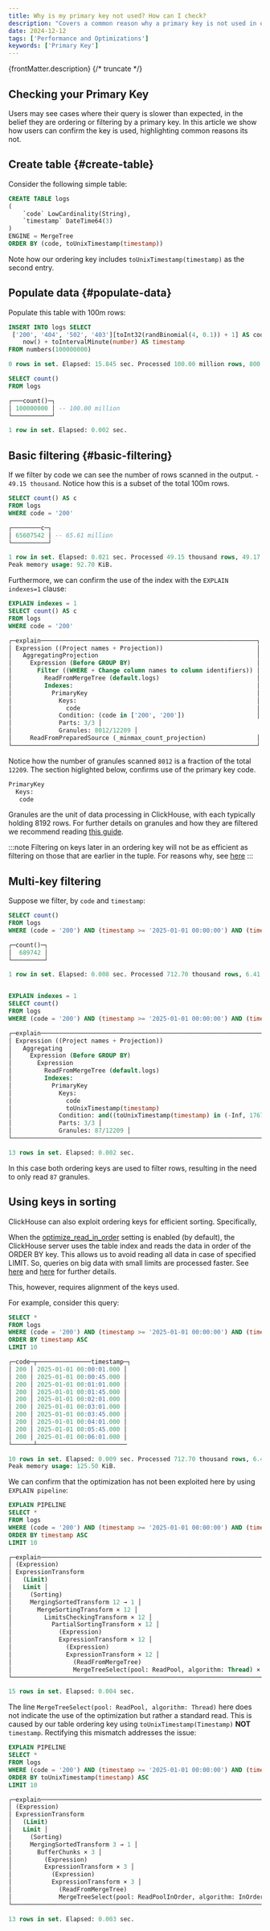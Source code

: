 ```yaml
---
title: Why is my primary key not used? How can I check?
description: "Covers a common reason why a primary key is not used in ordering and how we can confirm"
date: 2024-12-12
tags: ['Performance and Optimizations']
keywords: ['Primary Key']
---
```


{frontMatter.description}
{/* truncate */}

## Checking your Primary Key

Users may see cases where their query is slower than expected, in the belief they are ordering or filtering by a primary key. In this article we show how users can confirm the key is used, highlighting common reasons its not.

## Create table {#create-table}

Consider the following simple table:

```sql
CREATE TABLE logs
(
    `code` LowCardinality(String),
    `timestamp` DateTime64(3)
)
ENGINE = MergeTree
ORDER BY (code, toUnixTimestamp(timestamp))
```

Note how our ordering key includes `toUnixTimestamp(timestamp)` as the second entry. 

## Populate data {#populate-data}

Populate this table with 100m rows:

```sql
INSERT INTO logs SELECT
 ['200', '404', '502', '403'][toInt32(randBinomial(4, 0.1)) + 1] AS code,
    now() + toIntervalMinute(number) AS timestamp
FROM numbers(100000000)

0 rows in set. Elapsed: 15.845 sec. Processed 100.00 million rows, 800.00 MB (6.31 million rows/s., 50.49 MB/s.)

SELECT count()
FROM logs

┌───count()─┐
│ 100000000 │ -- 100.00 million
└───────────┘

1 row in set. Elapsed: 0.002 sec.
```

## Basic filtering {#basic-filtering}

If we filter by code we can see the number of rows scanned in the output. - `49.15 thousand`. Notice how this is a subset of the total 100m rows.

```sql
SELECT count() AS c
FROM logs
WHERE code = '200'

┌────────c─┐
│ 65607542 │ -- 65.61 million
└──────────┘

1 row in set. Elapsed: 0.021 sec. Processed 49.15 thousand rows, 49.17 KB (2.34 million rows/s., 2.34 MB/s.)
Peak memory usage: 92.70 KiB.
```

Furthermore, we can confirm the use of the index with the `EXPLAIN indexes=1` clause:

```sql
EXPLAIN indexes = 1
SELECT count() AS c
FROM logs
WHERE code = '200'

┌─explain────────────────────────────────────────────────────────────┐
│ Expression ((Project names + Projection))                          │
│   AggregatingProjection                                            │
│     Expression (Before GROUP BY)                                   │
│       Filter ((WHERE + Change column names to column identifiers)) │
│         ReadFromMergeTree (default.logs)                           │
│         Indexes:                                                   │
│           PrimaryKey                                               │
│             Keys:                                                  │
│               code                                                 │
│             Condition: (code in ['200', '200'])                    │
│             Parts: 3/3 │
│             Granules: 8012/12209 │
│     ReadFromPreparedSource (_minmax_count_projection)              │
└────────────────────────────────────────────────────────────────────┘
```

Notice how the number of granules scanned `8012` is a fraction of the total `12209`. The section higlighted below, confirms use of the primary key code.

```bash
PrimaryKey
  Keys: 
   code 
```

Granules are the unit of data processing in ClickHouse, with each typically holding 8192 rows. For further details on granules and how they are filtered we recommend reading [this guide](/optimize/sparse-primary-indexes#mark-files-are-used-for-locating-granules).

:::note
Filtering on keys later in an ordering key will not be as efficient as filtering on those that are earlier in the tuple. For reasons why, see [here](/optimize/sparse-primary-indexes#secondary-key-columns-can-not-be-inefficient)
:::

## Multi-key filtering

Suppose we filter, by `code` and `timestamp`:

```sql
SELECT count()
FROM logs
WHERE (code = '200') AND (timestamp >= '2025-01-01 00:00:00') AND (timestamp <= '2026-01-01 00:00:00')

┌─count()─┐
│  689742 │
└─────────┘

1 row in set. Elapsed: 0.008 sec. Processed 712.70 thousand rows, 6.41 MB (88.92 million rows/s., 799.27 MB/s.)


EXPLAIN indexes = 1
SELECT count()
FROM logs
WHERE (code = '200') AND (timestamp >= '2025-01-01 00:00:00') AND (timestamp <= '2026-01-01 00:00:00')

┌─explain───────────────────────────────────────────────────────────────────────────────────────────────────────────────────────────────────────────────────────────┐
│ Expression ((Project names + Projection))                                                                                                                         │
│   Aggregating                                                                                                                                                     │
│     Expression (Before GROUP BY)                                                                                                                                  │
│       Expression                                                                                                                                                  │
│         ReadFromMergeTree (default.logs)                                                                                                                          │
│         Indexes:                                                                                                                                                  │
│           PrimaryKey                                                                                                                                              │
│             Keys:                                                                                                                                                 │
│               code                                                                                                                                                │
│               toUnixTimestamp(timestamp)                                                                                                                          │
│             Condition: and((toUnixTimestamp(timestamp) in (-Inf, 1767225600]), and((toUnixTimestamp(timestamp) in [1735689600, +Inf)), (code in ['200', '200']))) │
│             Parts: 3/3 │
│             Granules: 87/12209 │
└───────────────────────────────────────────────────────────────────────────────────────────────────────────────────────────────────────────────────────────────────┘

13 rows in set. Elapsed: 0.002 sec.

```

In this case both ordering keys are used to filter rows, resulting in the need to only read `87` granules.

## Using keys in sorting

ClickHouse can also exploit ordering keys for efficient sorting. Specifically,

When the [optimize_read_in_order](/sql-reference/statements/select/order-by#optimization-of-data-reading) setting is enabled (by default), the ClickHouse server uses the table index and reads the data in order of the ORDER BY key. This allows us to avoid reading all data in case of specified LIMIT. So, queries on big data with small limits are processed faster. See [here](/sql-reference/statements/select/order-by#optimization-of-data-reading) and [here](/docs/knowledgebase/async_vs_optimize_read_in_order#what-about-optimize_read_in_order) for further details.

This, however, requires alignment of the keys used.

For example, consider this query:

```sql
SELECT *
FROM logs
WHERE (code = '200') AND (timestamp >= '2025-01-01 00:00:00') AND (timestamp <= '2026-01-01 00:00:00')
ORDER BY timestamp ASC
LIMIT 10

┌─code─┬───────────────timestamp─┐
│ 200 │ 2025-01-01 00:00:01.000 │
│ 200 │ 2025-01-01 00:00:45.000 │
│ 200 │ 2025-01-01 00:01:01.000 │
│ 200 │ 2025-01-01 00:01:45.000 │
│ 200 │ 2025-01-01 00:02:01.000 │
│ 200 │ 2025-01-01 00:03:01.000 │
│ 200 │ 2025-01-01 00:03:45.000 │
│ 200 │ 2025-01-01 00:04:01.000 │
│ 200 │ 2025-01-01 00:05:45.000 │
│ 200 │ 2025-01-01 00:06:01.000 │
└──────┴─────────────────────────

10 rows in set. Elapsed: 0.009 sec. Processed 712.70 thousand rows, 6.41 MB (80.13 million rows/s., 720.27 MB/s.)
Peak memory usage: 125.50 KiB.
```

We can confirm that the optimization has not been exploited here by using `EXPLAIN pipeline`:

```sql
EXPLAIN PIPELINE
SELECT *
FROM logs
WHERE (code = '200') AND (timestamp >= '2025-01-01 00:00:00') AND (timestamp <= '2026-01-01 00:00:00')
ORDER BY timestamp ASC
LIMIT 10

┌─explain───────────────────────────────────────────────────────────────────────┐
│ (Expression)                                                                  │
│ ExpressionTransform                                                           │
│   (Limit)                                                                     │
│   Limit │
│     (Sorting)                                                                 │
│     MergingSortedTransform 12 → 1 │
│       MergeSortingTransform × 12 │
│         LimitsCheckingTransform × 12 │
│           PartialSortingTransform × 12 │
│             (Expression)                                                      │
│             ExpressionTransform × 12 │
│               (Expression)                                                    │
│               ExpressionTransform × 12 │
│                 (ReadFromMergeTree)                                           │
│                 MergeTreeSelect(pool: ReadPool, algorithm: Thread) × 12 0 → 1 │
└───────────────────────────────────────────────────────────────────────────────┘

15 rows in set. Elapsed: 0.004 sec.
```

The line `MergeTreeSelect(pool: ReadPool, algorithm: Thread)` here does not indicate the use of the optimization but rather a standard read. This is caused by our table ordering key using `toUnixTimestamp(Timestamp)` **NOT** `timestamp`.  Rectifying this mismatch addresses the issue:

```sql
EXPLAIN PIPELINE
SELECT *
FROM logs
WHERE (code = '200') AND (timestamp >= '2025-01-01 00:00:00') AND (timestamp <= '2026-01-01 00:00:00')
ORDER BY toUnixTimestamp(timestamp) ASC
LIMIT 10

┌─explain──────────────────────────────────────────────────────────────────────────┐
│ (Expression)                                                                     │
│ ExpressionTransform                                                              │
│   (Limit)                                                                        │
│   Limit │
│     (Sorting)                                                                    │
│     MergingSortedTransform 3 → 1 │
│       BufferChunks × 3 │
│         (Expression)                                                             │
│         ExpressionTransform × 3 │
│           (Expression)                                                           │
│           ExpressionTransform × 3 │
│             (ReadFromMergeTree)                                                  │
│             MergeTreeSelect(pool: ReadPoolInOrder, algorithm: InOrder) × 3 0 → 1 │
└──────────────────────────────────────────────────────────────────────────────────┘

13 rows in set. Elapsed: 0.003 sec.
```
